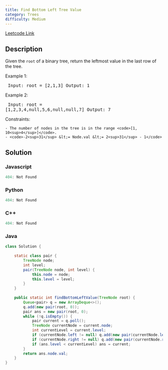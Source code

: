 ```yaml
---
title: Find Bottom Left Tree Value
category: Trees
difficulty: Medium
---
```


<Callout>

[Leetcode Link](https://leetcode.com/problems/find-bottom-left-tree-value)

</Callout>

## Description
Given the <code>root</code> of a binary tree, return the leftmost value in the last row of the tree.

 
Example 1:
<Image alt="" src="https://assets.leetcode.com/uploads/2020/12/14/tree1.jpg" width={302} height={182} />
<br /><pre className="overflow-x-auto">
Input: root = [2,1,3]
Output: 1
</pre>

Example 2:
<Image alt="" src="https://assets.leetcode.com/uploads/2020/12/14/tree2.jpg" width={432} height={421} />
<br /><pre className="overflow-x-auto">
Input: root = [1,2,3,4,null,5,6,null,null,7]
Output: 7
</pre>

 
Constraints:


	- The number of nodes in the tree is in the range <code>[1, 10<sup>4</sup>]</code>.
	- <code>-2<sup>31</sup> &lt;= Node.val &lt;= 2<sup>31</sup> - 1</code>



## Solution

### Javascript
```javascript
404: Not Found
```
### Python
```python
404: Not Found
```
### C++
```cpp
404: Not Found
```
### Java
```java
class Solution {
    
    static class pair {
        TreeNode node;
        int level;
        pair(TreeNode node, int level) {
            this.node = node;
            this.level = level;
        }
    }
    
    public static int findBottomLeftValue(TreeNode root) {
        Queue<pair> q = new ArrayDeque<>();
        q.add(new pair(root, 0));
        pair ans = new pair(root, 0);
        while (!q.isEmpty()) {
            pair current = q.poll();
            TreeNode currentNode = current.node;
            int currentLevel = current.level;
            if (currentNode.left != null) q.add(new pair(currentNode.left, currentLevel + 1));
            if (currentNode.right != null) q.add(new pair(currentNode.right, currentLevel + 1));
            if (ans.level < currentLevel) ans = current;
        }
        return ans.node.val;
    }
}
```



